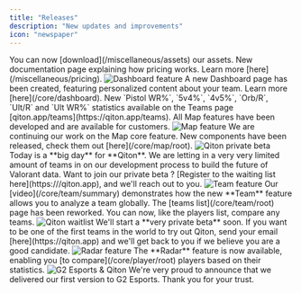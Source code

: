 ```yaml
---
title: "Releases"
description: "New updates and improvements"
icon: "newspaper"
---
```


<Update label="v0.20.1" description="September 20, 2025">
    You can now [download](/miscellaneous/assets) our assets.
</Update>

<Update label="v0.20.0" description="September 19, 2025">
    New documentation page explaining how pricing works.
    Learn more [here](/miscellaneous/pricing).
</Update>

<Update label="v0.18.0" description="September 8, 2025">
    <Frame>
        <img
            src="./images/releases/dashboard.png"
            alt="Dashboard feature"
        />
    </Frame>
    A new Dashboard page has been created, featuring personalized content about your team.
    Learn more [here](/core/dashboard).
</Update>

<Update label="v0.16.0" description="September 1, 2025">
    New `Pistol WR%`, `5v4%`, `4v5%`, `Orb/R`, `Ult/R` and `Ult WR%` statistics available on the Teams page
    [qiton.app/teams](https://qiton.app/teams).
</Update>

<Update label="v0.15.0" description="July 31, 2025">
    All Map features have been developed and are available for customers.
</Update>

<Update label="v0.13.1" description="July 20, 2025">
    <Frame>
        <img
            src="./images/releases/map.jpg"
            alt="Map feature"
        />
    </Frame>
    We are continuing our work on the Map core feature.
    New components have been released, check them out [here](/core/map/root).
</Update>

<Update label="PRIVATE BETA" description="June 17, 2025">
    <Frame>
        <img
            src="./images/releases/beta.png"
            alt="Qiton private beta"
        />
    </Frame>
    Today is a **big day** for **Qiton**.
    We are letting in a very very limited amount of teams in on our development process to build the future of Valorant
    data.
    Want to join our private beta ? [Register to the waiting list here](https:///qiton.app), and we'll reach out to you.
</Update>

<Update label="v0.12.0" description="June 10, 2025">
    <Frame>
        <img
            src="./images/releases/team.jpg"
            alt="Team feature"
        />
    </Frame>
    Our [video](/core/team/summary) demonstrates how the new **Team** feature allows you to analyze a team globally.
</Update>

<Update label="v0.10.4" description="May 27, 2025">
    The [teams list](/core/team/root) page has been reworked.
    You can now, like the players list, compare any teams.
</Update>

<Update label="v0.10.0" description="May 22, 2025">
    <Frame>
        <img
            src="./images/releases/waitlist.png"
            alt="Qiton waitlist"
        />
    </Frame>
    We'll start a **very private beta** soon.
    If you want to be one of the first teams in the world to try out Qiton, send your email [here](https://qiton.app)
    and we'll get back to you if we believe you are a good candidate.
</Update>

<Update label="v0.9.0" description="May 13, 2025">
    <Frame>
        <img
            src="./images/releases/radar.png"
            alt="Radar feature"
        />
    </Frame>
    The **Radar** feature is now available, enabling you [to compare](/core/player/root) players based on their
    statistics.
</Update>

<Update label="v0.5.5" description="March 4, 2025">
    <Frame>
        <img
            src="./images/releases/g2_qiton.jpg"
            alt="G2 Esports & Qiton"
        />
    </Frame>
    We're very proud to announce that we delivered our first version to G2 Esports. Thank you for your trust.
</Update>
